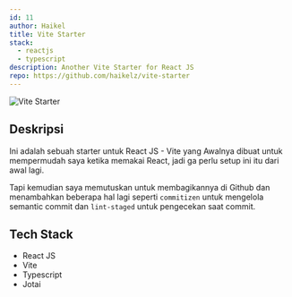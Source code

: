 ```yaml
---
id: 11
author: Haikel
title: Vite Starter
stack:
  - reactjs
  - typescript
description: Another Vite Starter for React JS
repo: https://github.com/haikelz/vite-starter
---
```


<img
  src="https://ik.imagekit.io/haikelz/works/vite-starter.png?ik-sdk-version=javascript-1.4.3&updatedAt=1673863931244"
  alt="Vite Starter"
  fetchPriority="high"
/>

## Deskripsi

Ini adalah sebuah starter untuk React JS - Vite yang Awalnya dibuat untuk mempermudah saya ketika memakai React, jadi ga perlu setup ini itu dari awal lagi.

Tapi kemudian saya memutuskan untuk membagikannya di Github dan menambahkan beberapa hal lagi seperti `commitizen` untuk mengelola semantic commit dan `lint-staged` untuk pengecekan saat commit.

## Tech Stack

- React JS
- Vite
- Typescript
- Jotai
